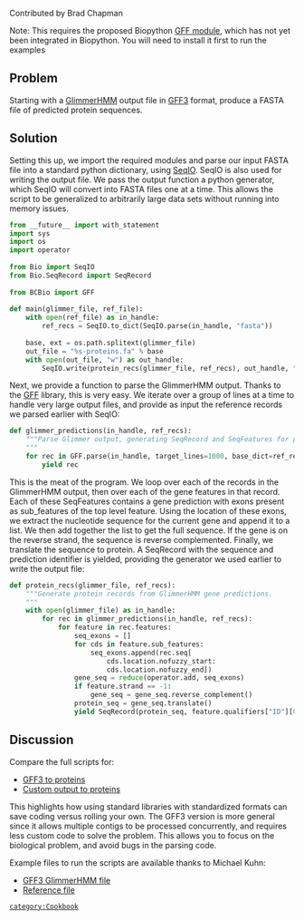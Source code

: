 Contributed by Brad Chapman

Note: This requires the proposed Biopython [http://github.com/chapmanb/bcbb/tree/master/gff/ GFF module], which has not yet been integrated in Biopython. You will need to install it first to run the examples

== Problem ==

Starting with a [http://www.cbcb.umd.edu/software/GlimmerHMM/ GlimmerHMM] output file in [http://www.sequenceontology.org/gff3.shtml GFF3] format, produce a FASTA file of predicted protein sequences.

== Solution ==

Setting this up, we import the required modules and parse our input FASTA file into a standard python dictionary, using [http://www.biopython.org/wiki/SeqIO SeqIO]. SeqIO is also used for writing the output file. We pass the output function a python generator, which SeqIO will convert into FASTA files one at a time. This allows the script to be generalized to arbitrarily large data sets without running into memory issues.

<source lang=Python>
from __future__ import with_statement
import sys
import os
import operator
 
from Bio import SeqIO
from Bio.SeqRecord import SeqRecord
 
from BCBio import GFF
 
def main(glimmer_file, ref_file):
    with open(ref_file) as in_handle:
        ref_recs = SeqIO.to_dict(SeqIO.parse(in_handle, "fasta"))
 
    base, ext = os.path.splitext(glimmer_file)
    out_file = "%s-proteins.fa" % base
    with open(out_file, "w") as out_handle:
        SeqIO.write(protein_recs(glimmer_file, ref_recs), out_handle, "fasta")
</source>

Next, we provide a function to parse the GlimmerHMM output. Thanks to the [http://www.biopython.org/wiki/GFF_Parsing GFF] library, this is very easy. We iterate over a group of lines at a time to handle very large output files, and provide as input the reference records we parsed earlier with SeqIO:

<source lang=Python>
def glimmer_predictions(in_handle, ref_recs):
    """Parse Glimmer output, generating SeqRecord and SeqFeatures for predictions
    """
    for rec in GFF.parse(in_handle, target_lines=1000, base_dict=ref_recs):
        yield rec
</source>

This is the meat of the program. We loop over each of the records in the GlimmerHMM output, then over each of the gene features in that record. Each of these SeqFeatures contains a gene prediction with exons present as sub_features of the top level feature. Using the location of these exons, we extract the nucleotide sequence for the current gene and append it to a list. We then add together the list to get the full sequence. If the gene is on the reverse strand, the sequence is reverse complemented. Finally, we translate the sequence to protein. A SeqRecord with the sequence and prediction identifier is yielded, providing the generator we used earlier to write the output file:

<source lang=Python>
def protein_recs(glimmer_file, ref_recs):
    """Generate protein records from GlimmerHMM gene predictions.
    """
    with open(glimmer_file) as in_handle:
        for rec in glimmer_predictions(in_handle, ref_recs):
            for feature in rec.features:
                seq_exons = []
                for cds in feature.sub_features:
                    seq_exons.append(rec.seq[
                        cds.location.nofuzzy_start:
                        cds.location.nofuzzy_end])
                gene_seq = reduce(operator.add, seq_exons)
                if feature.strand == -1:
                    gene_seq = gene_seq.reverse_complement()
                protein_seq = gene_seq.translate()
                yield SeqRecord(protein_seq, feature.qualifiers["ID"][0], "", "")
</source>

== Discussion ==

Compare the full scripts for:

* [http://github.com/chapmanb/bcbb/blob/master/biopython/glimmergff_to_proteins.py GFF3 to proteins]
* [http://github.com/chapmanb/bcbb/blob/master/biopython/glimmer_to_proteins.py Custom output to proteins]

This highlights how using standard libraries with standardized formats can save coding versus rolling your own. The GFF3 version is more general since it allows multiple contigs to be processed concurrently, and requires less custom code to solve the problem. This allows you to focus on the biological problem, and avoid bugs in the parsing code.

Example files to run the scripts are available thanks to Michael Kuhn:

* [http://github.com/chapmanb/bcbb/blob/master/biopython/glimmer.gff GFF3 GlimmerHMM file]
* [http://github.com/chapmanb/bcbb/blob/master/biopython/ref.fa Reference file]

 [[category:Cookbook]]